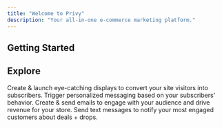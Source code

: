 ```yaml
---
title: "Welcome to Privy"
description: "Your all-in-one e-commerce marketing platform."
---
```


## Getting Started

<Card title="Quickstart" horizontal={true}>

</Card>

## Explore&#x20;

<CardGroup cols={2}>
  <Card title="Grow your list" img="/images/home/grow-list-graphic.png" href="/docs/getting-started/start-here">
    Create & launch eye-catching displays to convert your site visitors into subscribers.
  </Card>

  <Card title="Automate your email strategy" img="/images/home/automation-graphic.png">
    Trigger personalized messaging based on your subscribers' behavior.
  </Card>

  <Card title="Send personalized emails" img="/images/home/email-campaign-graphic.png">
    Create & send emails to engage with your audience and drive revenue for your store.
  </Card>

  <Card title="Drive revenue with SMS" img="/images/home/sms-graphic.png">
    Send text messages to notify your most engaged customers about deals + drops.
  </Card>
</CardGroup>
